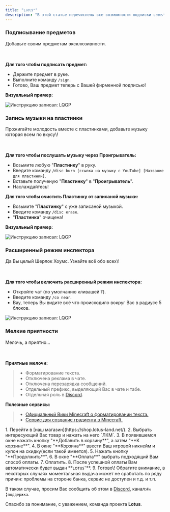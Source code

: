 ```yaml
---
title: "ʟᴏᴛᴜꜱ⁺"
description: "В этой статье перечислены все возможности подписки ʟᴏᴛᴜꜱ⁺."
---
```


### Подписывание предметов

<Card icon="plus" iconType="sharp-solid">
  Добавьте своим предметам эксклюзивности.

  ㅤ

  **Для того чтобы подписать предмет:**

  - Держите предмет в руке.
  - Выполните команду `/sign`.
  - Готово, Ваш предмет теперь с Вашей фирменной подписью\!

  **Визуальный пример:**

  <img
    src="/images/sig.webp"
    alt="Инструкцию записал: LQGP"
    title="Визуальный пример работы подписывания предмета."
    className="mx-auto"
  />
</Card>

### Запись музыки на пластинки

<Card icon="plus" iconType="sharp-solid">
  Прожигайте молодость вместе с пластинками, добавьте музыку которая всем по вкусу\!

  ㅤ

  **Для того чтобы послушать музыку через Проигрыватель:**

  - Возьмите любую "**Пластинку**" в руку.
  - Введите команду `/disc burn [ссылка на музыку с YouTube] [Название для пластинки]`.
  - Вставьте полученую "**Пластинку**" в "**Проигрыватель**".
  - Наслаждайтесь\!

  **Для того чтобы очистить Пластинку от записаной музыки:**

  - Возьмите "**Пластинку**" с уже записаной музыкой.
  - Введите команду `/disc erase`.
  - "**Пластинка**" очищена\!

  **Визуальный пример:**

  <img
    src="/images/discki.webp"
    alt="Инструкцию записал: LQGP"
    title="Визуальный пример записи и очистки пластинки."
    className="mx-auto"
  />
</Card>

### Расширенный режим инспектора

<Card icon="plus" iconType="sharp-solid">
  Да Вы целый Шерлок Хоумс. Узнайте всё обо всех\!

  ㅤ

  **Для того чтобы включить расширенный режим инспектора:**

  - Откройте чат (по умолчанию кливашей `T`).
  - Введите команду `/co near`.
  - Вау, теперь Вы видите всё что происходило вокруг Вас в радиусе 5 блоков.

  <img
    src="/images/near-ezgif.com-video-to-webp-converter.webp"
    alt="Инструкцию записал: LQGP"
    title="Визуальный пример работы расширенного инспектора."
    className="mx-auto"
  />
</Card>

### Мелкие приятности

<Card icon="plus" iconType="sharp-solid">
  Мелочь, а приятно...

  ㅤ

  **Приятные мелочи:**

  > - Форматирование текста.
  > - Отключена реклама в чате.
  > - Отключена перезарядка сообщений.
  > - Отдельный префикс, выделяющий Вас в чате и табе.
  > - Отдельная роль в [Discord](https://discord.gg/YCJ9wweXKv).

  **Полезные сервисы:**

  > - [Официальный Вики Minecraft о форматировании текста.](https://ru.minecraft.wiki/w/%D0%A4%D0%BE%D1%80%D0%BC%D0%B0%D1%82%D0%B8%D1%80%D0%BE%D0%B2%D0%B0%D0%BD%D0%B8%D0%B5_%D1%82%D0%B5%D0%BA%D1%81%D1%82%D0%B0)
  > - [Сервис для создание градиента в Minecraft.](https://www.birdflop.com/resources/rgb/)
</Card>

<Steps>
  <Step title="Как получить ʟᴏᴛᴜꜱ⁺?" icon="plus" titleSize="h2">
    1. Перейти в [наш магазин](https://shop.lotus-land.net/).
    2. Выбрать интересующий Вас товар и нажать на него `ЛКМ`.
    3. В появившемся окне нажать кнопку "**Добавить в корзину**", а затем "**К корзине**".
    4. В окне "**Корзина**" ввести Ваш игровой никнейм и купон на скидку(если такой имеется).
    5. Нажать кнопку "**Продолжить**".
    6. В окне "**Оплата**" выбрать подходящий Вам способ оплаты.
    7. Оплатить.
    8. После успешной оплаты Вам автоматически будет выдан **ʟᴏᴛᴜꜱ⁺**.
    9. Готово\!
  </Step>
  <Step title="Спасибо что поддержали проект Lotus!" icon="stars" titleSize="h2">
    
  </Step>
</Steps>

<Note>
  Обратите внимание, в некоторых случаях моментальная выдача может не сработать по ряду причин: проблемы на стороне банка, сервис не доступен и т.д. и т.п.

  В таком случае, просим Вас сообщить об этом в [Discord](https://discord.gg/YCJ9wweXKv), канал:`#✉️╏поддержка`.

  Спасибо за понимание, с уважением, команда проекта **Lotus**.
</Note>